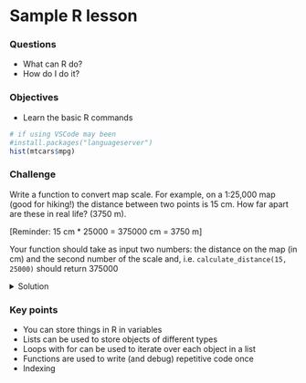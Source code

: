 # Sample R lesson


<div class="questions">

### Questions

- What can R do?
- How do I do it?
</div>

<div class="objectives">
  
### Objectives

- Learn the basic R commands

</div>


```r
# if using VSCode may been
#install.packages("languageserver")
hist(mtcars$mpg)
```


<div class="challenge">

### Challenge 

Write a function to convert map scale. For example, on a 1:25,000 map (good for hiking!) the distance between two points is 15 cm. How far apart are these in real life? (3750 m).

[Reminder: 15 cm * 25000 = 375000 cm = 3750 m]

Your function should take as input two numbers:  the distance on the map (in cm) and the second number of the scale and, i.e. `calculate_distance(15, 25000)` should return 375000

<details>
<summary>Solution</summary>

```r
#Declare the name of the function
# this is not a R example - but you get the idea!
def calculate_distance(distance_cm,scale):
    '''calculates distance based on map and scale
    returns: z
    inputs: distance_cm,scale
    distance_cm and scale are two integers
    returns the product of distance_cm and scale
    '''  
    
    return(distance_cm * scale)
```
</details>
</div>



<div class="keypoints">

### Key points

- You can store things in R in variables
- Lists can be used to store objects of different types
- Loops with for can be used to iterate over each object in a list
- Functions are used to write (and debug) repetitive code once
- Indexing

</div>
